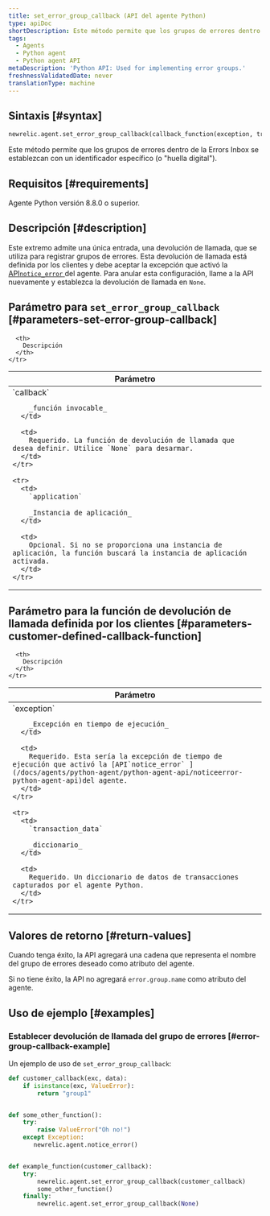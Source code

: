 ```yaml
---
title: set_error_group_callback (API del agente Python)
type: apiDoc
shortDescription: Este método permite que los grupos de errores dentro de la Errors Inbox se establezcan con un identificador específico.
tags:
  - Agents
  - Python agent
  - Python agent API
metaDescription: 'Python API: Used for implementing error groups.'
freshnessValidatedDate: never
translationType: machine
---
```


## Sintaxis [#syntax]

```py
newrelic.agent.set_error_group_callback(callback_function(exception, transaction_data))
```

Este método permite que los grupos de errores dentro de la Errors Inbox se establezcan con un identificador específico (o "huella digital").

## Requisitos [#requirements]

Agente Python versión 8.8.0 o superior.

## Descripción [#description]

Este extremo admite una única entrada, una devolución de llamada, que se utiliza para registrar grupos de errores. Esta devolución de llamada está definida por los clientes y debe aceptar la excepción que activó la [API`notice_error` ](/docs/agents/python-agent/python-agent-api/noticeerror-python-agent-api)del agente. Para anular esta configuración, llame a la API nuevamente y establezca la devolución de llamada en `None`.

## Parámetro para `set_error_group_callback` [#parameters-set-error-group-callback]

<table>
  <thead>
    <tr>
      <th width="25%">
        Parámetro
      </th>

      <th>
        Descripción
      </th>
    </tr>
  </thead>

  <tbody>
    <tr>
      <td>
        `callback`

        _función invocable_
      </td>

      <td>
        Requerido. La función de devolución de llamada que desea definir. Utilice `None` para desarmar.
      </td>
    </tr>

    <tr>
      <td>
        `application`

        _Instancia de aplicación_
      </td>

      <td>
        Opcional. Si no se proporciona una instancia de aplicación, la función buscará la instancia de aplicación activada.
      </td>
    </tr>
  </tbody>
</table>

## Parámetro para la función de devolución de llamada definida por los clientes [#parameters-customer-defined-callback-function]

<table>
  <thead>
    <tr>
      <th width="25%">
        Parámetro
      </th>

      <th>
        Descripción
      </th>
    </tr>
  </thead>

  <tbody>
    <tr>
      <td>
        `exception`

        _Excepción en tiempo de ejecución_
      </td>

      <td>
        Requerido. Esta sería la excepción de tiempo de ejecución que activó la [API`notice_error` ](/docs/agents/python-agent/python-agent-api/noticeerror-python-agent-api)del agente.
      </td>
    </tr>

    <tr>
      <td>
        `transaction_data`

        _diccionario_
      </td>

      <td>
        Requerido. Un diccionario de datos de transacciones capturados por el agente Python.
      </td>
    </tr>
  </tbody>
</table>

## Valores de retorno [#return-values]

Cuando tenga éxito, la API agregará una cadena que representa el nombre del grupo de errores deseado como atributo del agente.

Si no tiene éxito, la API no agregará `error.group.name` como atributo del agente.

## Uso de ejemplo [#examples]

### Establecer devolución de llamada del grupo de errores [#error-group-callback-example]

Un ejemplo de uso de `set_error_group_callback`:

```py
def customer_callback(exc, data):
    if isinstance(exc, ValueError):
        return "group1"


def some_other_function():
    try:
        raise ValueError("Oh no!")
    except Exception:
       newrelic.agent.notice_error()


def example_function(customer_callback):
    try:
        newrelic.agent.set_error_group_callback(customer_callback)
        some_other_function()
    finally:
        newrelic.agent.set_error_group_callback(None)
```